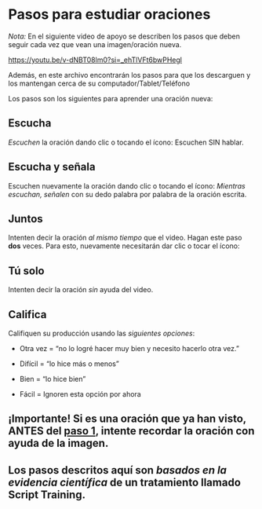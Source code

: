 
# Pasos para estudiar oraciones {#cross_4}

*Nota:* En el siguiente video de apoyo se describen los pasos que deben seguir cada vez que vean una imagen/oración nueva. 

<https://youtu.be/v-dNBT08lm0?si=_ehTlVFt6bwPHegl>

Además, en este archivo encontrarán los pasos para que los descarguen y los mantengan cerca de su computador/Tablet/Teléfono

Los pasos son los siguientes para aprender una oración nueva:

## Escucha {#cross_2}
*Escuchen* la oración dando clic o tocando el ícono: Escuchen SIN hablar. 

## Escucha y señala
Escuchen nuevamente la oración dando clic o tocando el ícono:  *Mientras escuchan, señalen* con su dedo palabra por palabra de la oración escrita. 

## Juntos
Intenten decir la oración *al mismo tiempo* que el video. Hagan este paso **dos** veces. Para esto, nuevamente necesitarán dar clic o tocar el ícono: 

## Tú solo
Intenten decir la oración *sin* ayuda del video.

## Califica
Califiquen su producción usando las *siguientes opciones*:	

- Otra vez = “no lo logré hacer muy bien y necesito hacerlo otra vez.”

- Difícil = “lo hice más o menos”

-	Bien = “lo hice bien”

-	Fácil = Ignoren esta opción por ahora

## ¡Importante! Si es una oración que **ya** han visto, ANTES del [paso 1](#cross_2), intente recordar la oración con ayuda de la imagen. 

## Los pasos descritos aquí son *basados en la evidencia científica* de un tratamiento llamado Script Training. 

